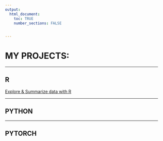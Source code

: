 ```yaml
---
output: 
  html_document:
    toc: TRUE
    number_sections: FALSE
    

---
```


# MY PROJECTS:

***
## R

[Explore & Summarize data with R](./Explore_summarize_project/)

***

## PYTHON

***

## PYTORCH



